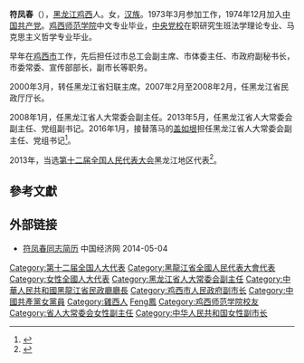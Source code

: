 '''符凤春'''（{{bd|1954年|3月|}}），[[黑龙江|黑龙江]][[鸡西|鸡西]]人。女，[[汉族|汉族]]。1973年3月参加工作，1974年12月加入[[中国共产党|中国共产党]]。[[鸡西师范学院|鸡西师范学院]]中文专业毕业，[[中央党校|中央党校]]在职研究生班法学理论专业、马克思主义哲学专业毕业。

早年在[[鸡西市|鸡西市]]工作，先后担任过市总工会副主席、市体委主任、市政府副秘书长，市委常委、宣传部部长，副市长等职务。

2000年3月，转任黑龙江省妇联主席。2007年2月至2008年2月，任黑龙江省民政厅厅长。

2008年1月，任黑龙江省人大常委会副主任。2013年5月，任黑龙江省人大常委会副主任、党组副书记。2016年1月，接替落马的[[盖如垠|盖如垠]]担任黑龙江省人大常委会副主任、党组书记<ref>{{cite web|accessdate=2016-01-24|url=http://www.thepaper.cn/newsDetail_forward_1424851|title=黑龙江省人大常委会副主任符凤春出任省人大常委会党组书记|publisher=澎湃新闻|archive-date=2018-08-13|archive-url=https://web.archive.org/web/20180813064927/http://www.thepaper.cn/newsDetail_forward_1424851|dead-url=no}}</ref>。

2013年，当选[[第十二届全国人民代表大会|第十二届全国人民代表大会]]黑龙江地区代表<ref>{{cite news|title=全国人大代表信息-符凤春|url= http://210.82.31.1:8084/delegate/viewDelegate.action?dbid=120600|accessdate=2013-03-28|newspaper=全国人大网}}</ref>。

==參考文獻==
{{reflist}}
==外部链接==
*[http://district.ce.cn/newarea/sddy/201302/05/t20130205_24097710_3.shtml 符凤春同志简历] {{Wayback|url=http://district.ce.cn/newarea/sddy/201302/05/t20130205_24097710_3.shtml |date=20160304195231 }} 中国经济网 2014-05-04
{{中国政治人物小作品}}
{{DEFAULTSORT:Fu符}}
[[Category:第十二届全国人大代表|Category:第十二届全国人大代表]]
[[Category:黑龍江省全國人民代表大會代表|Category:黑龍江省全國人民代表大會代表]]
[[Category:女性全國人大代表|Category:女性全國人大代表]]
[[Category:黑龙江省人大常委会副主任|Category:黑龙江省人大常委会副主任]]
[[Category:中華人民共和國黑龍江省民政廳廳長|Category:中華人民共和國黑龍江省民政廳廳長]]
[[Category:鸡西市人民政府副市长|Category:鸡西市人民政府副市长]]
[[Category:中國共產黨女黨員|Category:中國共產黨女黨員]]
[[Category:雞西人|Category:雞西人]]
[[Category:符姓|Feng鳳]]
[[Category:鸡西师范学院校友|Category:鸡西师范学院校友]]
[[Category:省人大常委会女性副主任|Category:省人大常委会女性副主任]]
[[Category:中华人民共和国女性副市长|Category:中华人民共和国女性副市长]]